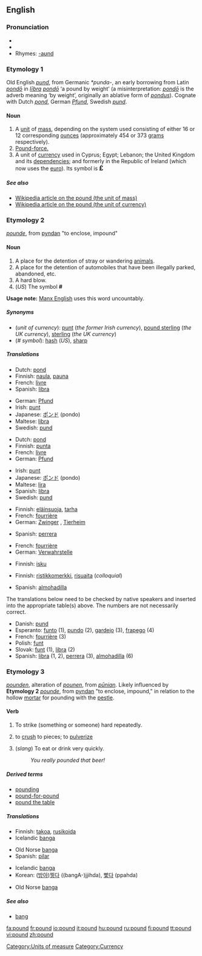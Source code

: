 ==English==

===Pronunciation===
*{{IPA|/paʊnd/}}
*{{audio|en-us-pound.ogg|Audio (US)}}
*Rhymes: [[Rhymes:English:-aʊnd|-aʊnd]]

===Etymology 1===
Old English ''[[pund]]'', from Germanic ''*punda-'', an early borrowing from Latin ''[[pondo|pondō]]'' in ''[[libra|lībra]] [[pondo|pondō]]'' ‘a pound by weight’ (a misinterpretation: ''[[pondo|pondō]]'' is the adverb meaning ‘by weight’, originally an ablative form of ''[[pondus]]'').  Cognate with Dutch ''[[pond]]'', German ''[[Pfund]]'', Swedish ''[[pund]]''.

====Noun====
{{en-noun}}

# A [[unit]] of [[mass]], depending on the system used consisting of either 16 or 12 corresponding [[ounce]]s (approximately 454 or 373 [[gram]]s respectively).
# [[pound-force|Pound-force.]]
# A unit of [[currency]] used in Cyprus; Egypt; Lebanon; the United Kingdom and its [[dependency|dependencies]]; and formerly in the Republic of Ireland (which now uses the [[euro]]). Its symbol is <big>'''&pound;'''</big>

=====See also=====
*[[w:Pound|Wikipedia article on the pound (the unit of mass)]]
*[[w:Pound_Sterling|Wikipedia article on the pound (the unit of currency)]]

===Etymology 2===
{{ME.}} ''[[pounde]]'', from {{OE.}} [[pyndan]] "to enclose, impound"

====Noun====
{{en-noun}}

# A place for the detention of stray or wandering [[animal]]s.
# A place for the detention of automobiles that have been illegally parked, abandoned, etc.
# A hard blow.
# (''US'') The symbol '''#''' <!--isn't this "pound sign" rather than "pound"?-->
'''Usage note:''' [[w:Manx English|Manx English]] uses this word uncountably.

=====Synonyms=====
*(''unit of currency''): [[punt]] (''the former Irish currency''), [[pound sterling]] (''the UK currency''), [[sterling]] (''the UK currency'')
*(''# symbol''): [[hash]] (''US''), [[sharp]]

=====Translations=====
{{trans-top|unit of mass}}
*Dutch: [[pond]]
*Finnish: [[naula]], [[pauna]]
*French: [[livre]] {{f}}
*Spanish: [[libra]] {{f}}
{{trans-mid}}
*German: [[Pfund]] {{n}}
*Irish: [[punt]] {{m}}
*Japanese: [[ポンド]] (pondo)
*Maltese: [[libra]] {{f}}
*Swedish: [[pund]]
{{trans-bottom}}

{{trans-top|unit of currency}}
*Dutch: [[pond]]
*Finnish: [[punta]]
*French: [[livre]] {{f}}
*German: [[Pfund]] {{n}}
{{trans-mid}}
*Irish: [[punt]] {{m}}
*Japanese: [[ポンド]] (pondo)
*Maltese: [[lira]] {{f}} 
*Spanish: [[libra]] {{f}}
*Swedish: [[pund]]
{{trans-bottom}}

{{trans-top|place for the detention of stray animals}}
*Finnish: [[eläinsuoja]], [[tarha]]
*French: [[fourrière]] {{f}}
*German: [[Zwinger]] {{m}}, [[Tierheim]] {{n}}
{{trans-mid}}
*Spanish: [[perrera]] {{f}}
{{trans-bottom}}

{{trans-top|place for the detention of automobiles}}
*French: [[fourrière]] {{f}}
*German: [[Verwahrstelle]] {{f}}
{{trans-mid}}
{{trans-bottom}}

{{trans-top|hard blow}}
*Finnish: [[isku]]
{{trans-mid}}
{{trans-bottom}}

{{trans-top|US: symbol #}}
*Finnish: [[ristikkomerkki]], [[risuaita]] (''colloquial'')
{{trans-mid}}
*Spanish: [[almohadilla]] {{f}}
{{trans-bottom}}

The translations below need to be checked by native speakers and inserted into the appropriate table(s) above.  The numbers are not necessarily correct.

*Danish: [[pund]]
*Esperanto: [[funto]] (1), [[pundo]] (2), [[gardejo]] (3), [[frapego]] (4)
*French: [[fourrière]] {{f}} (3)
*Polish: [[funt]]
*Slovak: [[funt]] {{m}} (1), [[libra]] {{f}} (2)
*Spanish: [[libra]] {{f}} (1, 2), [[perrera]] {{f}} (3), [[almohadilla]] {{f}} (6)

===Etymology 3===
{{ME.}} ''[[pounden]]'', alteration of ''[[pounen]]'', from {{OE.}} ''[[pūnian]]''. Likely influenced by '''Etymology 2''' {{ME.}} ''[[pounde]]'', from {{OE.}} [[pyndan]] "to enclose, impound," in relation to the hollow [[mortar]] for pounding with the [[pestle]].

====Verb====
{{en-verb}}

# {{transitive}} To strike (something or someone) hard repeatedly.
# {{transitive}} to [[crush]] to pieces; to [[pulverize]]
# {{transitive}} (''slang'') To eat or drink very quickly.
#:''You really pounded that beer!''

=====Derived terms=====
*[[pounding]]
*[[pound-for-pound]]
*[[pound the table]]

=====Translations=====
{{trans-top|strike hard repeatedly}}
*Finnish: [[takoa]], [[rusikoida]]
*Icelandic [[banga]]
{{trans-mid}}
*Old Norse [[banga]]
*Spanish: [[pilar]]
{{trans-bottom}}

{{trans-top|crush to pieces}}
*Icelandic [[banga]]
*Korean: ([[방아]])[[찧다]] ((bangA-)jjihda), [[빻다]] (ppahda)
{{trans-mid}}
*Old Norse [[banga]]
{{trans-bottom}}

{{trans-top|eat or drink quickly}}
{{trans-mid}}
{{trans-bottom}}

=====See also=====
*[[bang]]

[[Category:Units of measure]]
[[Category:Currency]]

[[fa:pound]]
[[fr:pound]]
[[io:pound]]
[[it:pound]]
[[hu:pound]]
[[ru:pound]]
[[fi:pound]]
[[tt:pound]]
[[vi:pound]]
[[zh:pound]]